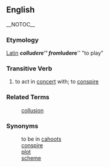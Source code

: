 == English == __NOTOC__
=== Etymology ===
[[Latin]] '''''colludere''''' from '''''ludere''''' "to play"

=== Transitive Verb ===
# to act in [[concert]] with; to [[conspire]]

=== Related Terms ===
:[[collusion]]

=== Synonyms ===
: to be in [[cahoots]]
: [[conspire]]
: [[plot]]
: [[scheme]]